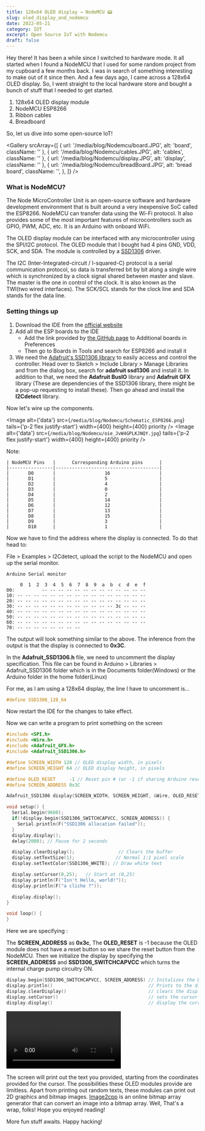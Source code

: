 ```yaml
---
title: 128x64 OLED display → NodeMCU 📟
slug: oled_display_and_nodemcu
date: 2022-05-21
category: IOT
excerpt: Open Source IoT with Nodemcu
draft: false
---
```


Hey there! It has been a while since I switched to hardware mode.
It all started when I found a NodeMCU that I used for some random project from my cupboard a few months back. I was in search of something interesting to make out of it since then.
And a few days ago, I came across a 128x64 OLED display. So, I went straight to the local hardware store and bought a bunch of stuff that I needed to get started.

1. 128x64 OLED display module
2. NodeMCU ESP8266
3. Ribbon cables
4. Breadboard

So, let us dive into some open-source IoT!

<Gallery
  srcArray={[
    { url: '/media/blog/Nodemcu/board.JPG', alt: 'board', className: '' },
    { url: '/media/blog/Nodemcu/cables.JPG', alt: 'cables', className: '' },
    { url: '/media/blog/Nodemcu/display.JPG', alt: 'display', className: '' },
    {
      url: '/media/blog/Nodemcu/breadBoard.JPG',
      alt: 'bread board',
      className: '',
    },
  ]}
/>

### What is NodeMCU?

The Node MicroController Unit is an open-source software and hardware development environment that is built around a very inexpensive SoC called the ESP8266.
NodeMCU can transfer data using the Wi-Fi protocol. It also provides some of the most important features of microcontrollers such as GPIO, PWM, ADC, etc.
It is an Arduino with onboard WiFi.

The OLED display module can be interfaced with any microcontroller using the SPI/I2C protocol. The OLED module that I bought had 4 pins GND, VDD, SCK, and SDA. The module is controlled by a [SSD1306](https://cdn-shop.adafruit.com/datasheets/SSD1306.pdf) driver.

The I2C (Inter-Integrated-circuit / I-squared-C) protocol is a serial communication protocol, so data is transferred bit by bit along a single wire which is synchronized by a clock signal shared between master and slave.
The master is the one in control of the clock. It is also known as the TWI(two wired interfaces). The SCK/SCL stands for the clock line and SDA stands for the data line.

### Setting things up

1. Download the IDE from the [official website](https://www.arduino.cc/en/software)
2. Add all the ESP boards to the IDE
   - Add the link provided by [the GitHub page](https://github.com/esp8266/Arduino#installing-with-boards-manager) to Additional boards in Preferences
   - Then go to Boards in Tools and search for ESP8266 and install it
3. We need the [Adafruit's SSD1306 library](https://github.com/adafruit/Adafruit_SSD1306) to easily access and control the controller. Head over to Sketch > Include Library > Manage Libraries and from the dialog box, search for **adafruit ssd1306** and install it.
   In addition to that, we need the **Adafruit BusIO** library and **Adafruit GFX** library (These are dependencies of the SSD1306 library, there might be a pop-up requesting to install these). Then go ahead and install the **I2Cdetect** library.

Now let's wire up the components.

<Flex>

  <Image
    alt={'data'}
    src={`/media/blog/Nodemcu/Schematic_ESP8266.png`}
    tails={'p-2 flex justify-start'}
    width={400}
    height={400}
    priority
  />
  <Image
    alt={'data'}
    src={`/media/blog/Nodemcu/oie_JvW4GPLKJNQY.jpg`}
    tails={'p-2 flex justify-start'}
    width={400}
    height={400}
    priority
  />
</Flex>

Note:

```
| NodeMCU Pins   |      Corresponding Arduino pins      |
|----------------|--------------------------------------|
|       D0       |                  16                  |
|       D1       |                  5                   |
|       D2       |                  4                   |
|       D3       |                  0                   |
|       D4       |                  2                   |
|       D5       |                  14                  |
|       D6       |                  12                  |
|       D7       |                  13                  |
|       D8       |                  15                  |
|       D9       |                  3                   |
|       D10      |                  1                   |
```

Now we have to find the address where the display is connected. To do that head to:

File > Examples > I2Cdetect, upload the script to the NodeMCU and open up the serial monitor.

```
Arduino Serial monitor

     0  1  2  3  4  5  6  7  8  9  a  b  c  d  e  f
00:          -- -- -- -- -- -- -- -- -- -- -- -- --
10: -- -- -- -- -- -- -- -- -- -- -- -- -- -- -- --
20: -- -- -- -- -- -- -- -- -- -- -- -- -- -- -- --
30: -- -- -- -- -- -- -- -- -- -- -- -- 3c -- -- --
40: -- -- -- -- -- -- -- -- -- -- -- -- -- -- -- --
50: -- -- -- -- -- -- -- -- -- -- -- -- -- -- -- --
60: -- -- -- -- -- -- -- -- -- -- -- -- -- -- -- --
70: -- -- -- -- -- -- -- --

```

The output will look something similar to the above. The inference from the output is that the display is connected to **0x3C**.

In the **Adafruit_SSD1306.h** file, we need to uncomment the display specification. This file can be found in Arduino > Libraries > Adafruit_SSD1306 folder which is in the Documents folder(Windows) or the Arduino folder in the home folder(Linux)

For me, as I am using a 128x64 display, the line I have to uncomment is...

```CPP
#define SSD1306_128_64
```

Now restart the IDE for the changes to take effect.

Now we can write a program to print something on the screen

```C
#include <SPI.h>
#include <Wire.h>
#include <Adafruit_GFX.h>
#include <Adafruit_SSD1306.h>

#define SCREEN_WIDTH 128 // OLED display width, in pixels
#define SCREEN_HEIGHT 64 // OLED display height, in pixels

#define OLED_RESET     -1 // Reset pin # (or -1 if sharing Arduino reset pin)
#define SCREEN_ADDRESS 0x3C

Adafruit_SSD1306 display(SCREEN_WIDTH, SCREEN_HEIGHT, &Wire, OLED_RESET);

void setup() {
  Serial.begin(9600);
  if(!display.begin(SSD1306_SWITCHCAPVCC, SCREEN_ADDRESS)) {
    Serial.println(F("SSD1306 allocation failed"));
  }
  display.display();
  delay(2000); // Pause for 2 seconds

  display.clearDisplay();                // Clears the buffer
  display.setTextSize(1);               // Normal 1:1 pixel scale
  display.setTextColor(SSD1306_WHITE); // Draw white text

  display.setCursor(0,25);   // Start at (0,25)
  display.println(F("Isn't Hello, world!"));
  display.println(F("a cliche ?"));

  display.display();
}

void loop() {
}

```

Here we are specifying :

The **SCREEN_ADDRESS** as **0x3c**,
The **OLED_RESET** is -1 because the OLED module does not have a reset button so we share the reset button from the NodeMCU.
Then we initialize the display by specifying the **SCREEN_ADDRESS** and **SSD1306_SWITCHCAPVCC** which turns the internal charge pump circuitry ON.

```c
display.begin(SSD1306_SWITCHCAPVCC, SCREEN_ADDRESS) // Initalizes the Display
display.println()                                   // Prints to the display
display.clearDisplay()                              // clears the displayBuffer
display.setCursor()                                 // sets the cursor at a given point x,y
display.display()                                   // display the current buffer on the display
```

<div className={'flex justify-center rounded-lg p-2'}>
  <video
    alt={'data'}
    controls
    className="w-1/2 rounded-lg"
    loop
    width={400}
    height={400}
  >
    <source src="/media/blog/Nodemcu/comp1_2.mp4" className="rounded-lg" />
  </video>
</div>

The screen will print out the text you provided, starting from the coordinates provided for the cursor. The possibilities these OLED modules provide are limitless. Apart from printing out random texts, these modules can print out 2D graphics and bitmap images. [Image2cpp](https://javl.github.io/image2cpp/) is an online bitmap array generator that can convert an image into a bitmap array.
Well, That's a wrap, folks! Hope you enjoyed reading!

More fun stuff awaits.
Happy hacking!
